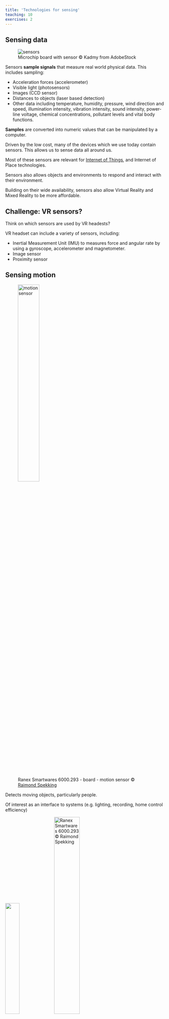 ```yaml
---
title: 'Technologies for sensing'
teaching: 10
exercises: 2
---
```


## Sensing data

![Microchip board with sensor &copy; Kadmy from AdobeStock](fig/AdobeStock_25679833.jpeg){alt="sensors"}


Sensors **sample signals** that measure real world physical data.
This includes sampling:

- Acceleration forces (accelerometer)
- Visible light (photosensors)
- Images (CCD sensor)
- Distances to objects (laser based detection)
- Other data including temperature, humidity, pressure, wind direction and speed, illumination intensity, vibration intensity, sound intensity, power-line voltage, chemical concentrations, pollutant levels and vital body functions.


**Samples** are converted into numeric values that can be manipulated 
by a computer.

Driven by the low cost, many of the
devices which we use today contain sensors.
This allows us to sense data 
all around us. 


Most of these sensors are relevant for [Internet of
Things](https://www.youtube.com/watch?v=DidxdOAkpwA),
and Internet of Place technologies.

Sensors also allows objects and environments to 
respond and interact with their environment.



Building on their wide availability, sensors also allow
Virtual Reality and Mixed Reality to be more affordable.



::::: challenge
## Challenge: VR sensors?

Think on which sensors are used by VR headests?

:::: solution
VR headset can include a variety of sensors, including:  

- Inertial Measurement Unit (IMU) to measures 
force and angular rate by using a gyroscope,
accelerometer and magnetometer.
- Image sensor
- Proximity sensor

::::

:::::

## Sensing motion

![Ranex Smartwares 6000.293 - board - motion sensor  &copy; [Raimond Spekking](https://commons.wikimedia.org/wiki/File:Ranex_Smartwares_6000.293_-_board_-_motion_sensor_and_photoresistor-5608.jpg)](fig/Ranex_Smartwares_6000.293_-_board_-_motion_sensor_and_photoresistor-5608.jpg){alt="motion sensor" width="40%"}

Detects moving objects, particularly people.

Of interest as an interface to systems (e.g. lighting, recording, home control efficiency)

![](https://upload.wikimedia.org/wikipedia/commons/d/dd/Ranex_Smartwares_6000.293-5597.jpg){width="30%"}
![Ranex Smartwares 6000.293  &copy; Raimond Spekking](https://upload.wikimedia.org/wikipedia/commons/2/25/Ranex_Smartwares_6000.293-5600.jpg){width="40%"}

## Motion capture

Detecting motion is of interest to 
many applications, including
the film and game industry.

This is in particular relevant for animation of digital data. 
It allows to transfers the movement of an actor to a digital character. 


Requires to have a 3D polygonal mesh which is ready for animation.

![Real-life motion data (left) is acquired on a motion capture platform (center) and used to determine the posture of the CHAD phantom (right) &copy; Vazquez88](https://upload.wikimedia.org/wikipedia/commons/8/8b/Motion_Capture_with_Chad_Phantom.png){alt='3d model'}
However, remember a polygonal meshes are RIGID. They do not move, 
unless they undertake a process to animated them.

This requires creating a system of joints (similar than our human body).
This process is known as rigging. A rig is the digital skeleton 
formed of joints and bones.

This functionality is offered by modelling packages.


![Two repetitions of a walking sequence recorded using a motion-capture system. The spatial trajectories of limb movements are highly similar despite of the timing of movement differing between repetitions. Data are presented and analyzed in the paper Simultaneous inference for misaligned multivariate functional data &copy; Lars Lau Raket](https://upload.wikimedia.org/wikipedia/commons/9/97/Two_repetitions_of_a_walking_sequence_of_an_individual_recorded_using_a_motion-capture_system.gif){alt="motion"}


## Types of Tracking Systems

There are different type of systems: optical vs non optical systems.

### Non-optical tracking

- Based on sensors which measure inertia or mechanical motion, including accelerometer
electromechanical device that measure acceleration forces.
- Come often with easy wearable systems.
- Enable accurate motion capture.

For example, [Xsens MVN solution for 3D Character Animation](https://www.youtube.com/watch?v=-0hSQFbt67U&t=1s).


### Optical tracking

- Use multiple digital cameras.
- Based on the information provided by the cameras looking at the element in motion-tracked within a limited area.
- Use position markers in the environment.
- Assemble the data into an approximation of the actor's motion. 
- The specific technology is based on the role light plays in the capture process: active versus passive system.

[![ALT TEXT](https://i.ytimg.com/vi/O0mLfzbmqcg/maxresdefault.jpg)](https://www.youtube.com/watch?v=O0mLfzbmqcg)


#### Active tracking

- Markers are based on light such as LEDs.
- Systems illuminate one LED or multiple LEDs at a time.
- Software identify markers by their relative positions.

#### Passive tracking

Based on information provided by one or more digital cameras,
including depth sensors.

This allows for example hand and finger tracking

VR devices now come with depth camera system for finger tracking. 

[![ALT TEXT](https://i.ytimg.com/vi/rnlCGw-0R8g/maxresdefault.jpg)](https://www.youtube.com/watch?v=rnlCGw-0R8g)

#### Hybrid systems

- Use accelerometers and images.
- Features in the images are used as markers.
- Similar to Structure from Motion technology. 

Augmented Reality Systems
make use of hybrid systems for 
[tracking capabilities](https://www.youtube.com/watch?v=2y7NX-HUlMc&t=301s).



## Advantages and disadvantages

Non-optical systems are portable but can restrict movement.


Optical systems can be very precise, but are non portable.


## Performance and cost
An important metric for sensing is the accuracy of the system.
This includes both hardware and software.

Active methods are more accurate, 
depending on the emitting power of the light source. 
But they tend to have a higher cost.

Passive methods are reliant on the ability to find 
features in the scene, but have a lower cost.
<!--
## Image sensors

In a camera system, 
the image sensor receives incident light (photons) 
and transform it into a digital image.


Active and passive methods.

Active methods provide their own source of energy to illuminate the objects they observe.

For instance LIDAR (Light Detection and Ranging), depth sensor and 3D scanners.
-->
